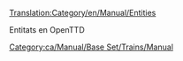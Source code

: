 [[Translation:Category/en/Manual/Entities]]


Entitats en OpenTTD

[[Category:ca/Manual/Base Set/Trains/Manual]]